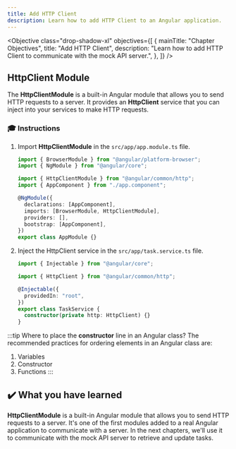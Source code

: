 ```yaml
---
title: Add HTTP Client
description: Learn how to add HTTP Client to an Angular application.
---
```



<Objective
  class="drop-shadow-xl"
  objectives={[
    {
      mainTitle: "Chapter Objectives",
      title: "Add HTTP Client",
      description:
        "Learn how to add HTTP Client to communicate with the mock API server.",
    },
  ]}
/>

## HttpClient Module

The **HttpClientModule** is a built-in Angular module that allows you to send HTTP requests to a server.
It provides an **HttpClient** service that you can inject into your services to make HTTP requests.

### 🎓 Instructions

<Steps>

1. Import **HttpClientModule** in the `src/app/app.module.ts` file.

   ```typescript ins={"Import HttpClientModule": 3-4} ins={"Add HttpClientModule to the imports array": 13-14}
   import { BrowserModule } from "@angular/platform-browser";
   import { NgModule } from "@angular/core";

   import { HttpClientModule } from "@angular/common/http";
   import { AppComponent } from "./app.component";

   @NgModule({
     declarations: [AppComponent],
     imports: [BrowserModule, HttpClientModule],
     providers: [],
     bootstrap: [AppComponent],
   })
   export class AppModule {}
   ```

2. Inject the HttpClient service in the `src/app/task.service.ts` file.

   ```typescript ins={"Import the HttpClient service": 2-3} ins={"Inject the HttpClient service": 9-11}
   import { Injectable } from "@angular/core";

   import { HttpClient } from "@angular/common/http";

   @Injectable({
     providedIn: "root",
   })
   export class TaskService {
     constructor(private http: HttpClient) {}
   }
   ```

</Steps>

:::tip
Where to place the **constructor** line in an Angular class?
The recommended practices for ordering elements in an Angular class are:

1. Variables
2. Constructor
3. Functions
   :::

## ✔️ What you have learned

**HttpClientModule** is a built-in Angular module that allows you to send HTTP requests to a server.
It's one of the first modules added to a real Angular application to communicate with a server.
In the next chapters, we'll use it to communicate with the mock API server to retrieve and update tasks.
